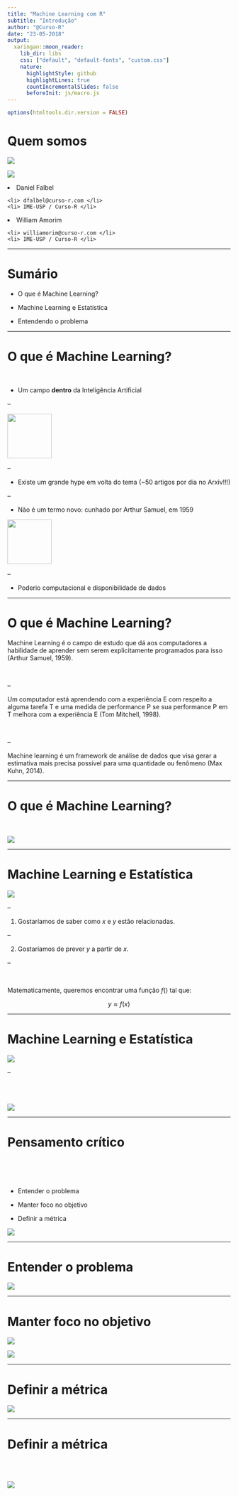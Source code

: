 ```yaml
---
title: "Machine Learning com R"
subtitle: "Introdução"
author: "@Curso-R"
date: "23-05-2018"
output:
  xaringan::moon_reader:
    lib_dir: libs
    css: ["default", "default-fonts", "custom.css"]
    nature:
      highlightStyle: github
      highlightLines: true
      countIncrementalSlides: false
      beforeInit: js/macro.js
---
```


```r
options(htmltools.dir.version = FALSE)
```

# Quem somos

<img src="img/daniel.jpeg" class="dan">

<img src="img/william.jpg" class="willy">

<div class="dan">
  <lu>
    <li> Daniel Falbel </li>
    <li> dfalbel@curso-r.com </li>
    <li> IME-USP / Curso-R </li>
  </lu>
</div>

<div class="willy">
  <lu>
    <li> William Amorim </li>
    <li> williamorim@curso-r.com </li>
    <li> IME-USP / Curso-R </li>
  </lu>
</div>

---

# Sumário

- O que é Machine Learning?

- Machine Learning e Estatística

- Entendendo o problema

---

# O que é Machine Learning?

<br>

- Um campo **dentro** da Inteligência Artificial

--

<img src="img/marvin.png" class="cantodireito" width=100>

--

- Existe um grande hype em volta do tema (~50 artigos por dia no Arxiv!!!)

--

- Não é um termo novo: cunhado por Arthur Samuel, em 1959

<img src="img/arthur-sam.png" class="center2" width=100>

--

- Poderio computacional e disponibilidade de dados

---

# O que é Machine Learning?

Machine Learning é o campo de estudo que dá aos computadores a habilidade de 
aprender sem serem explicitamente programados para isso (Arthur Samuel, 1959).

<br>

--

Um computador está aprendendo com a experiência E com respeito a alguma tarefa T e uma medida de performance P se sua performance P em T melhora com a experiência E (Tom Mitchell, 1998).

<br>

--

Machine learning é um framework de análise de dados que visa gerar a estimativa mais precisa possível para uma quantidade ou fenômeno (Max Kuhn, 2014).

---

# O que é Machine Learning?

<br>

<img src = "img/nazare.jpg" class = "center2">

---

# Machine Learning e Estatística

<img src = "img/box.png" class = "center2">

--

1) Gostaríamos de saber como $x$ e $y$ estão relacionadas.

--

2) Gostaríamos de prever $y$ a partir de $x$.

--

<br>

Matematicamente, queremos encontrar uma função $f()$ tal que:

$$
y \approx f(x)
$$

---

# Machine Learning e Estatística

 <img src="img/box-data-models.png" class = "center2"> 
 
--

<br>
<br>
 
  <img src="img/box-algorithmic-models.png" class = "center2"> 
  
---

# Pensamento crítico

<br>
<br>
<br>

- Entender o problema

- Manter foco no objetivo

- Definir a métrica

<img src="https://media.giphy.com/media/sqefuSs2oD8sg/giphy.gif" class="smart_cat">

---

# Entender o problema

<img src="img/aviao.png" class="center2">

---

# Manter foco no objetivo

<img src="img/ozonio.jpeg" class="ozonio">

<img src="img/carros.jpg" class="carros">

---

# Definir a métrica

<img src="img/google.png" class="google">

---

# Definir a métrica

<br>
<br>

<img src="img/submarino.png" class="center2">
